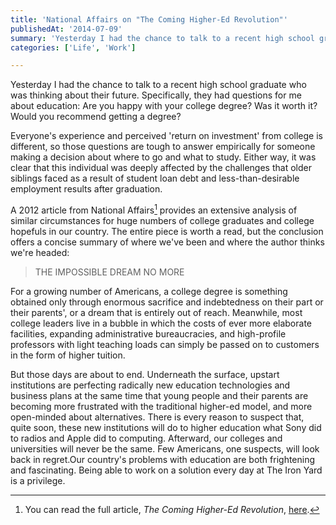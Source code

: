 ```yaml
---
title: 'National Affairs on "The Coming Higher-Ed Revolution"'
publishedAt: '2014-07-09'
summary: 'Yesterday I had the chance to talk to a recent high school graduate who was thinking about their future. Specifically, they had questions for me about education: Are you happy with your college degree...'
categories: ['Life', 'Work']

---
```


Yesterday I had the chance to talk to a recent high school graduate who was thinking about their future. Specifically, they had questions for me about education: Are you happy with your college degree? Was it worth it? Would you recommend getting a degree?

Everyone's experience and perceived 'return on investment' from college is different, so those questions are tough to answer empirically for someone making a decision about where to go and what to study. Either way, it was clear that this individual was deeply affected by the challenges that older siblings faced as a result of student loan debt and less-than-desirable employment results after graduation.

A 2012 article from National Affairs[^1] provides an extensive analysis of similar circumstances for huge numbers of college graduates and college hopefuls in our country. The entire piece is worth a read, but the conclusion offers a concise summary of where we've been and where the author thinks we're headed:

> THE IMPOSSIBLE DREAM NO MORE

For a growing number of Americans, a college degree is something obtained only through enormous sacrifice and indebtedness on their part or their parents', or a dream that is entirely out of reach. Meanwhile, most college leaders live in a bubble in which the costs of ever more elaborate facilities, expanding administrative bureaucracies, and high-profile professors with light teaching loads can simply be passed on to customers in the form of higher tuition.

But those days are about to end. Underneath the surface, upstart institutions are perfecting radically new education technologies and business plans at the same time that young people and their parents are becoming more frustrated with the traditional higher-ed model, and more open-minded about alternatives. There is every reason to suspect that, quite soon, these new institutions will do to higher education what Sony did to radios and Apple did to computing. Afterward, our colleges and universities will never be the same. Few Americans, one suspects, will look back in regret.Our country's problems with education are both frightening and fascinating. Being able to work on a solution every day at The Iron Yard is a privilege.

[^1]: You can read the full article, *The Coming Higher-Ed Revolution*, [here](http://www.nationalaffairs.com/publications/detail/the-coming-higher-ed-revolution).
